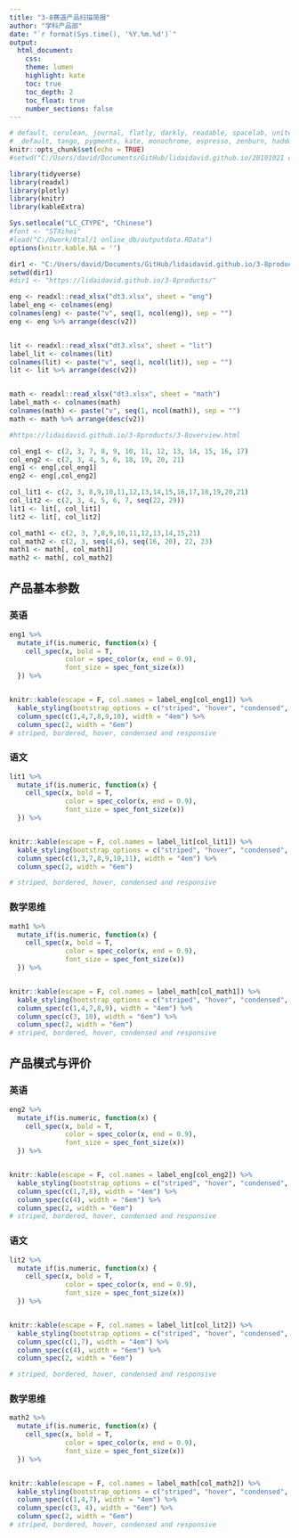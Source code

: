 ```yaml
---
title: "3-8赛道产品扫描简报"
author: "学科产品部"
date: "`r format(Sys.time(), '%Y.%m.%d')`"
output: 
  html_document:
    css: 
    theme: lumen
    highlight: kate
    toc: true
    toc_depth: 2
    toc_float: true
    number_sections: false
---
```

<script>
$(document).ready(function(){
    $('[data-toggle="tooltip"]').tooltip(); 
});
</script>

<script>
    window.oncontextmenu = function () {
        console.log("Right Click Disabled");
        return false;
    }
</script>

```r
# default, cerulean, journal, flatly, darkly, readable, spacelab, united, cosmo, lumen, paper, sandstone, simplex, and yeti
#  default, tango, pygments, kate, monochrome, espresso, zenburn, haddock, breezedark, and textmate
knitr::opts_chunk$set(echo = TRUE)
#setwd("C:/Users/david/Documents/GitHub/lidaidavid.github.io/20191021 classes/")

library(tidyverse)
library(readxl)
library(plotly)
library(knitr)
library(kableExtra)

Sys.setlocale("LC_CTYPE", "Chinese")
#font <- "STXihei"
#load("C:/0work/0tal/1 online_db/outputdata.RData")
options(knitr.kable.NA = '')

dir1 <- "C:/Users/david/Documents/GitHub/lidaidavid.github.io/3-8products/"
setwd(dir1)
#dir1 <- "https://lidaidavid.github.io/3-8products/"

eng <- readxl::read_xlsx("dt3.xlsx", sheet = "eng")
label_eng <- colnames(eng)
colnames(eng) <- paste("v", seq(1, ncol(eng)), sep = "")
eng <- eng %>% arrange(desc(v2))


lit <- readxl::read_xlsx("dt3.xlsx", sheet = "lit")
label_lit <- colnames(lit)
colnames(lit) <- paste("v", seq(1, ncol(lit)), sep = "")
lit <- lit %>% arrange(desc(v2))


math <- readxl::read_xlsx("dt3.xlsx", sheet = "math") 
label_math <- colnames(math)
colnames(math) <- paste("v", seq(1, ncol(math)), sep = "")
math <- math %>% arrange(desc(v2))

#https://lidaidavid.github.io/3-8products/3-8overview.html

col_eng1 <- c(2, 3, 7, 8, 9, 10, 11, 12, 13, 14, 15, 16, 17)
col_eng2 <- c(2, 3, 4, 5, 6, 18, 19, 20, 21)
eng1 <- eng[,col_eng1]
eng2 <- eng[,col_eng2]

col_lit1 <- c(2, 3, 8,9,10,11,12,13,14,15,16,17,18,19,20,21)
col_lit2 <- c(2, 3, 4, 5, 6, 7, seq(22, 29))
lit1 <- lit[, col_lit1]
lit2 <- lit[, col_lit2]

col_math1 <- c(2, 3, 7,8,9,10,11,12,13,14,15,21)
col_math2 <- c(2, 3, seq(4,6), seq(16, 20), 22, 23)
math1 <- math[, col_math1]
math2 <- math[, col_math2]

```

## 产品基本参数{.tabset .tabset-fade .tabset-pills}

### 英语
```r

eng1 %>%
  mutate_if(is.numeric, function(x) {
    cell_spec(x, bold = T, 
              color = spec_color(x, end = 0.9),
              font_size = spec_font_size(x))
  }) %>%


knitr::kable(escape = F, col.names = label_eng[col_eng1]) %>% 
  kable_styling(bootstrap_options = c("striped", "hover", "condensed", "responsive"), full_width = T, font_size = 12, fixed_thead = list(enabled = T, background = "#DAEAFC")) %>%
  column_spec(c(1,4,7,8,9,10), width = "4em") %>%
  column_spec(2, width = "6em")
# striped, bordered, hover, condensed and responsive
```

### 语文
```r

lit1 %>%
  mutate_if(is.numeric, function(x) {
    cell_spec(x, bold = T, 
              color = spec_color(x, end = 0.9),
              font_size = spec_font_size(x))
  }) %>%


knitr::kable(escape = F, col.names = label_lit[col_lit1]) %>% 
  kable_styling(bootstrap_options = c("striped", "hover", "condensed", "responsive"), full_width = T, font_size = 12, fixed_thead = list(enabled = T, background = "#DAEAFC")) %>%
  column_spec(c(1,3,7,8,9,10,11), width = "4em") %>% 
  column_spec(2, width = "6em")

# striped, bordered, hover, condensed and responsive
```

### 数学思维
```r

math1 %>%
  mutate_if(is.numeric, function(x) {
    cell_spec(x, bold = T, 
              color = spec_color(x, end = 0.9),
              font_size = spec_font_size(x))
  }) %>%


knitr::kable(escape = F, col.names = label_math[col_math1]) %>% 
  kable_styling(bootstrap_options = c("striped", "hover", "condensed", "responsive"), full_width = T, font_size = 12, fixed_thead = list(enabled = T, background = "#DAEAFC")) %>%
  column_spec(c(1,4,7,8,9), width = "4em") %>%
  column_spec(c(3, 10), width = "6em") %>%
  column_spec(2, width = "6em")
# striped, bordered, hover, condensed and responsive
```


## 产品模式与评价{.tabset .tabset-fade .tabset-pills}

### 英语
```r

eng2 %>%
  mutate_if(is.numeric, function(x) {
    cell_spec(x, bold = T, 
              color = spec_color(x, end = 0.9),
              font_size = spec_font_size(x))
  }) %>%


knitr::kable(escape = F, col.names = label_eng[col_eng2]) %>% 
  kable_styling(bootstrap_options = c("striped", "hover", "condensed", "responsive"), full_width = T, font_size = 12, fixed_thead = list(enabled = T, background = "#DAEAFC")) %>%
  column_spec(c(1,7,8), width = "4em") %>%
  column_spec(c(4), width = "6em") %>%
  column_spec(2, width = "6em")
# striped, bordered, hover, condensed and responsive
```

### 语文
```r

lit2 %>%
  mutate_if(is.numeric, function(x) {
    cell_spec(x, bold = T, 
              color = spec_color(x, end = 0.9),
              font_size = spec_font_size(x))
  }) %>%


knitr::kable(escape = F, col.names = label_lit[col_lit2]) %>% 
  kable_styling(bootstrap_options = c("striped", "hover", "condensed", "responsive"), full_width = T, font_size = 12, fixed_thead = list(enabled = T, background = "#DAEAFC")) %>%
  column_spec(c(1,7), width = "4em") %>% 
  column_spec(c(4), width = "6em") %>%
  column_spec(2, width = "6em")

# striped, bordered, hover, condensed and responsive
```

### 数学思维
```r

math2 %>%
  mutate_if(is.numeric, function(x) {
    cell_spec(x, bold = T, 
              color = spec_color(x, end = 0.9),
              font_size = spec_font_size(x))
  }) %>%


knitr::kable(escape = F, col.names = label_math[col_math2]) %>% 
  kable_styling(bootstrap_options = c("striped", "hover", "condensed", "responsive"), full_width = T, font_size = 12, fixed_thead = list(enabled = T, background = "#DAEAFC")) %>%
  column_spec(c(1,4,7), width = "4em") %>%
  column_spec(c(3, 4), width = "6em") %>%
  column_spec(2, width = "6em")
# striped, bordered, hover, condensed and responsive
```
